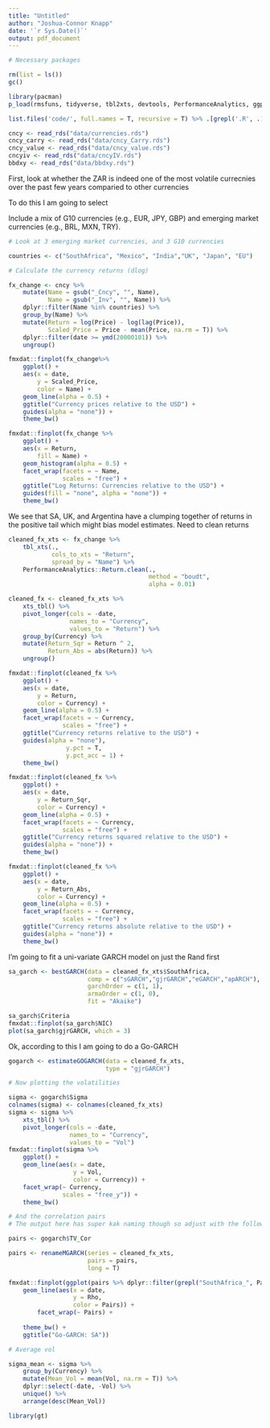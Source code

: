 ```yaml
---
title: "Untitled"
author: "Joshua-Connor Knapp"
date: '`r Sys.Date()`'
output: pdf_document
---
```

```r
# Necessary packages

rm(list = ls()) 
gc()

library(pacman)
p_load(rmsfuns, tidyverse, tbl2xts, devtools, PerformanceAnalytics, ggplot2, TTR, RcppRoll, xts, fmxdat)

list.files('code/', full.names = T, recursive = T) %>% .[grepl('.R', .)] %>% as.list() %>% walk(~source(.))
```




```r
cncy <- read_rds("data/currencies.rds")
cncy_carry <- read_rds("data/cncy_Carry.rds")
cncy_value <- read_rds("data/cncy_value.rds")
cncyiv <- read_rds("data/cncyIV.rds")
bbdxy <- read_rds("data/bbdxy.rds")
```

First, look at whether the ZAR is indeed one of the most volatile currecnies over the past few years comparied to other currencies

To do this I am going to select 

Include a mix of G10 currencies (e.g., EUR, JPY, GBP) and emerging market currencies (e.g., BRL, MXN, TRY).

```r

# Look at 3 emerging market currencies, and 3 G10 currencies

countries <- c("SouthAfrica", "Mexico", "India","UK", "Japan", "EU")

# Calculate the currency returns (dlog)

fx_change <- cncy %>% 
    mutate(Name = gsub("_Cncy", "", Name),
           Name = gsub("_Inv", "", Name)) %>% 
    dplyr::filter(Name %in% countries) %>% 
    group_by(Name) %>% 
    mutate(Return = log(Price) - log(lag(Price)),
           Scaled_Price = Price - mean(Price, na.rm = T)) %>% 
    dplyr::filter(date >= ymd(20000101)) %>% 
    ungroup() 

fmxdat::finplot(fx_change%>% 
    ggplot() +
    aes(x = date,
        y = Scaled_Price,
        color = Name) +
    geom_line(alpha = 0.5) +
    ggtitle("Currency prices relative to the USD") +
    guides(alpha = "none")) +
    theme_bw()

fmxdat::finplot(fx_change %>% 
    ggplot() +
    aes(x = Return,
        fill = Name) +
    geom_histogram(alpha = 0.5) +
    facet_wrap(facets = ~ Name,
               scales = "free") + 
    ggtitle("Log Returns: Currencies relative to the USD") + 
    guides(fill = "none", alpha = "none")) +
    theme_bw()

```

We see that SA, UK, and Argentina have a clumping together of returns in the positive tail which might bias model estimates. Need to clean returns

```r
cleaned_fx_xts <- fx_change %>% 
    tbl_xts(.,
            cols_to_xts = "Return",
            spread_by = "Name") %>% 
    PerformanceAnalytics::Return.clean(.,
                                       method = "boudt",
                                       alpha = 0.01) 

cleaned_fx <- cleaned_fx_xts %>% 
    xts_tbl() %>% 
    pivot_longer(cols = -date,
                 names_to = "Currency",
                 values_to = "Return") %>% 
    group_by(Currency) %>% 
    mutate(Return_Sqr = Return ^ 2,
           Return_Abs = abs(Return)) %>% 
    ungroup()

fmxdat::finplot(cleaned_fx %>% 
    ggplot() +
    aes(x = date,
        y = Return,
        color = Currency) +
    geom_line(alpha = 0.5) +
    facet_wrap(facets = ~ Currency,
               scales = "free") + 
    ggtitle("Currency returns relative to the USD") +
    guides(alpha = "none"),
                y.pct = T, 
                y.pct_acc = 1) +
    theme_bw()

fmxdat::finplot(cleaned_fx %>% 
    ggplot() +
    aes(x = date,
        y = Return_Sqr,
        color = Currency) +
    geom_line(alpha = 0.5) +
    facet_wrap(facets = ~ Currency,
               scales = "free") + 
    ggtitle("Currency returns squared relative to the USD") +
    guides(alpha = "none")) +
    theme_bw()

fmxdat::finplot(cleaned_fx %>% 
    ggplot() +
    aes(x = date,
        y = Return_Abs,
        color = Currency) +
    geom_line(alpha = 0.5) +
    facet_wrap(facets = ~ Currency,
               scales = "free") + 
    ggtitle("Currency returns absolute relative to the USD") +
    guides(alpha = "none")) +
    theme_bw()
```

I'm going to fit a uni-variate GARCH model on just the Rand first

```r
sa_garch <- bestGARCH(data = cleaned_fx_xts$SouthAfrica,
                      comp = c("sGARCH","gjrGARCH","eGARCH","apARCH"),
                      garchOrder = c(1, 1), 
                      armaOrder = c(1, 0),
                      fit = "Akaike")

sa_garch$Criteria
fmxdat::finplot(sa_garch$NIC)
plot(sa_garch$gjrGARCH, which = 3)
```
Ok, according to this I am going to do a Go-GARCH

```r

gogarch <- estimateGOGARCH(data = cleaned_fx_xts,
                           type = "gjrGARCH")

# Now plotting the volatilities

sigma <- gogarch$Sigma
colnames(sigma) <- colnames(cleaned_fx_xts)
sigma <- sigma %>% 
    xts_tbl() %>% 
    pivot_longer(cols = -date,
                 names_to = "Currency",
                 values_to = "Vol") 
fmxdat::finplot(sigma %>% 
    ggplot() +
    geom_line(aes(x = date,
                  y = Vol,
                  color = Currency)) +
    facet_wrap(~ Currency,
               scales = "free_y")) +
    theme_bw()

# And the correlation pairs
# The output here has super kak naming though so adjust with the following function

pairs <- gogarch$TV_Cor

pairs <- renameMGARCH(series = cleaned_fx_xts,
                      pairs = pairs,
                      long = T)

fmxdat::finplot(ggplot(pairs %>% dplyr::filter(grepl("SouthAfrica_", Pairs), !grepl("_SouthAfrica", Pairs))) +
    geom_line(aes(x = date,
                  y = Rho,
                  color = Pairs)) +
        facet_wrap(~ Pairs) +
        
    theme_bw() +
    ggtitle("Go-GARCH: SA"))

# Average vol

sigma_mean <- sigma %>% 
    group_by(Currency) %>% 
    mutate(Mean_Vol = mean(Vol, na.rm = T)) %>% 
    dplyr::select(-date, -Vol) %>% 
    unique() %>% 
    arrange(desc(Mean_Vol))

library(gt)


```


